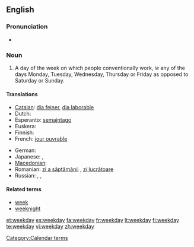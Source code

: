 ==English==

===Pronunciation===
* {{audio|en-us-weekday.ogg|Audio (US)}}

===Noun===
{{en-noun}}

# A day of the week on which people conventionally work, ''ie'' any of the days Monday, Tuesday, Wednesday, Thursday or Friday as opposed to Saturday or Sunday.

====Translations====
{{trans-top|weekday}}
* [[Catalan]]: [[dia feiner]], [[dia laborable]]
* Dutch: {{t+|nl|weekdag|m}}
* Esperanto: [[semajntago]]
* Euskera: {{t|eu|astegun|xs=Basque}}
* Finnish: {{t-|fi|arkipäivä}}
* French: [[jour ouvrable]] {{m}}
{{trans-mid}}
* German: {{t+|de|Wochentag|m}}
* Japanese: {{t|ja|平日|tr=heijitsu|sc=Jpan}},  {{t|ja|ウィークデー|tr=wīkudē|sc=Jpan}}
* [[Macedonian]]: {{t|mk|делник|m|tr=délnik|xs=Macedonian}}
* Romanian: [[zi a săptămânii]] {{f}}, [[zi lucrătoare]] {{f}}
* Russian: {{t|ru|рабочий день|m|sc=Cyrl}},  {{t|ru|будний день|m|sc=Cyrl}},  {{t|ru|будни|p|sc=Cyrl}}
{{trans-bottom}}

====Related terms====
* [[week]]
* [[weeknight]]

[[Category:Calendar terms]]

[[et:weekday]]
[[es:weekday]]
[[fa:weekday]]
[[fr:weekday]]
[[lt:weekday]]
[[fi:weekday]]
[[te:weekday]]
[[vi:weekday]]
[[zh:weekday]]